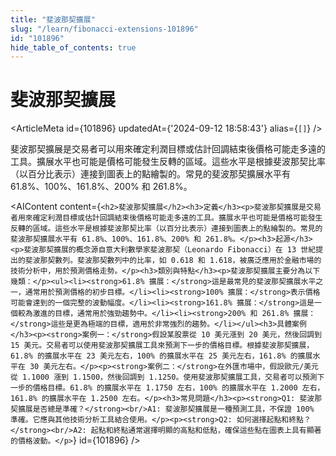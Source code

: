 ```yaml
---
title: "斐波那契擴展"
slug: "/learn/fibonacci-extensions-101896"
id: "101896"
hide_table_of_contents: true
---
```



# 斐波那契擴展

<ArticleMeta id={101896} updatedAt={'2024-09-12 18:58:43'} alias={`[]`} />
<div className='border-solid border-b border-t-0 my-4 border-[var(--ifm-color-gray-300)]' />

斐波那契擴展是交易者可以用來確定利潤目標或估計回調結束後價格可能走多遠的工具。擴展水平也可能是價格可能發生反轉的區域。這些水平是根據斐波那契比率（以百分比表示）連接到圖表上的點繪製的。常見的斐波那契擴展水平有 61.8%、100%、161.8%、200% 和 261.8%。

<AIContent content={`<h2>斐波那契擴展</h2><h3>定義</h3><p>斐波那契擴展是交易者用來確定利潤目標或估計回調結束後價格可能走多遠的工具。擴展水平也可能是價格可能發生反轉的區域。這些水平是根據斐波那契比率（以百分比表示）連接到圖表上的點繪製的。常見的斐波那契擴展水平有 61.8%、100%、161.8%、200% 和 261.8%。</p><h3>起源</h3><p>斐波那契擴展的概念源自意大利數學家斐波那契（Leonardo Fibonacci）在 13 世紀提出的斐波那契數列。斐波那契數列中的比率，如 0.618 和 1.618，被廣泛應用於金融市場的技術分析中，用於預測價格走勢。</p><h3>類別與特點</h3><p>斐波那契擴展主要分為以下幾類：</p><ul><li><strong>61.8% 擴展：</strong>這是最常見的斐波那契擴展水平之一，通常用於預測價格的初步目標。</li><li><strong>100% 擴展：</strong>表示價格可能會達到的一個完整的波動幅度。</li><li><strong>161.8% 擴展：</strong>這是一個較為激進的目標，通常用於強勁趨勢中。</li><li><strong>200% 和 261.8% 擴展：</strong>這些是更為極端的目標，適用於非常強烈的趨勢。</li></ul><h3>具體案例</h3><p><strong>案例一：</strong>假設某股票從 10 美元漲到 20 美元，然後回調到 15 美元。交易者可以使用斐波那契擴展工具來預測下一步的價格目標。根據斐波那契擴展，61.8% 的擴展水平在 23 美元左右，100% 的擴展水平在 25 美元左右，161.8% 的擴展水平在 30 美元左右。</p><p><strong>案例二：</strong>在外匯市場中，假設歐元/美元從 1.1000 漲到 1.1500，然後回調到 1.1250。使用斐波那契擴展工具，交易者可以預測下一步的價格目標。61.8% 的擴展水平在 1.1750 左右，100% 的擴展水平在 1.2000 左右，161.8% 的擴展水平在 1.2500 左右。</p><h3>常見問題</h3><p><strong>Q1: 斐波那契擴展是否總是準確？</strong><br/>A1: 斐波那契擴展是一種預測工具，不保證 100% 準確。它應與其他技術分析工具結合使用。</p><p><strong>Q2: 如何選擇起點和終點？</strong><br/>A2: 起點和終點通常選擇明顯的高點和低點，確保這些點在圖表上具有顯著的價格波動。</p>`} id={101896} />
